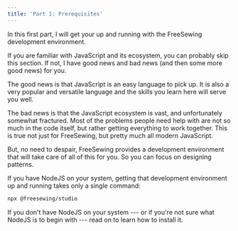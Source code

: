 ```yaml
---
title: 'Part 1: Prerequisites'
---
```


In this first part, I will get your up and running with the FreeSewing
development environment.

If you are familiar with JavaScript and its ecosystem, you can probably skip
this section. If not, I have good news and bad news (and then some more good
news) for you.

The good news is that JavaScript is an easy language to pick up. It is also a
very popular and versatile language and the skills you learn here will serve
you well.

The bad news is that the JavaScript ecosystem is vast, and unfortunately
somewhat fractured. Most of the problems people need help with are not so much
in the code itself, but rather getting everything to work together.
This is true not just for FreeSewing, but pretty much all modern JavaScript.

But, no need to despair, FreeSewing provides a development environment that
will take care of all of this for you. So you can focus on designing patterns.

If you have NodeJS on your system, getting that development environment up
and running takes only a single command:

```sh
npx @freesewing/studio
```

If you don't have NodeJS on your system --- or if you're not sure what
NodeJS is to begin with --- read on to learn how to install it.
